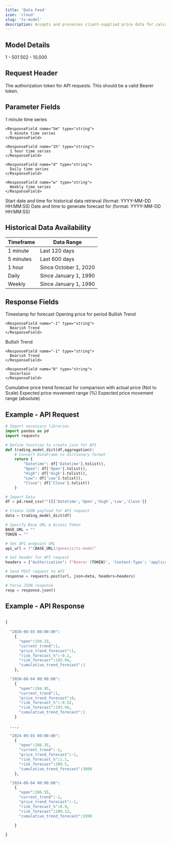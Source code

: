 ```yaml
---
title: 'Data Feed'
icon: 'cloud'
slug: 'ts-model'
description: Accepts and processes client-supplied price data for calculations and analysis.
---
```


## Model Details

<CardGroup cols={2}>
  <Card title="Mandatory Time Periods">
    1 - 501
  </Card>

  <Card title="Optional Time Periods">
    502 - 10,000
  </Card>
</CardGroup>

## Request Header

<ParamField header="Authorization" type="string" required>
  The authorization token for API requests. This should be a valid Bearer token.
</ParamField>

## Parameter Fields

<ParamField body="ticker" type="string" required />

<ParamField body="interval" type="string" required>
  <Expandable title="Options">
    <ResponseField name="1m" type="string">
      1 minute time series
    </ResponseField>

    <ResponseField name="5m" type="string">
      5 minute time series
    </ResponseField>

    <ResponseField name="1h" type="string">
      1 hour time series
    </ResponseField>

    <ResponseField name="d" type="string">
      Daily time series
    </ResponseField>

    <ResponseField name="w" type="string">
      Weekly time series
    </ResponseField>
  </Expandable>
</ParamField>

<ParamField body="historical_data_from" type="string" required>
  <Expandable title="Format">
    <ResponseField name="date_from" type="string">
      Start date and time for historical data retrieval (format: YYYY-MM-DD HH:MM:SS)
    </ResponseField>
  </Expandable>
</ParamField>

<ParamField body="date_to_forecast" type="list" required>
  <Expandable title="Format">
    <ResponseField name="date_to" type="string">
      Date and time to generate forecast for (format: YYYY-MM-DD HH:MM:SS)
    </ResponseField>
  </Expandable>
</ParamField>

## Historical Data Availability

| Timeframe | Data Range            |
| --------- | --------------------- |
| 1 minute  | Last 120 days         |
| 5 minutes | Last 600 days         |
| 1 hour    | Since October 1, 2020 |
| Daily     | Since January 1, 1990 |
| Weekly    | Since January 1, 1990 |

## Response Fields

<ResponseField name="datetime" type="string">
  Timestamp for forecast
</ResponseField>

<ResponseField name="open" type="number">
  Opening price for period
</ResponseField>

<ResponseField name="current_trend_direction" type="number">
  <Expandable title="Responses">
    <ResponseField name="1" type="string">
      Bullish Trend
    </ResponseField>

    <ResponseField name="-1" type="string">
      Bearish Trend
    </ResponseField>
  </Expandable>
</ResponseField>

<ResponseField name="forecasted_trend_direction" type="number">
  <Expandable title="Responses">
    <ResponseField name="1" type="string">
      Bullish Trend
    </ResponseField>

    <ResponseField name="-1" type="string">
      Bearish Trend
    </ResponseField>

    <ResponseField name="0" type="string">
      Uncertain
    </ResponseField>
  </Expandable>
</ResponseField>

<ResponseField name="cumulative_trend_forecast" type="number">
  Cumulative price trend forecast for comparison with actual price (Not to Scale)
</ResponseField>

<ResponseField name="risk_forecast_%" type="number">
  Expected price movement range (%)
</ResponseField>

<ResponseField name="risk_forecast" type="number">
  Expected price movement range (absolute)
</ResponseField>

## Example - API Request

```python
# Import necessary libraries
import pandas as pd
import requests

# Define function to create json for API 
def trading_model_dict(df,aggregation):
    # Convert DataFrame to dictionary format
    return {
        "Datetime": df['Datetime'].tolist(),
        "Open": df['Open'].tolist(),
        "High": df['High'].tolist(),
        "Low": df['Low'].tolist(),
        "Close": df['Close'].tolist()
    }

# Import Data
df = pd.read_csv("")[['Datetime','Open','High','Low','Close']]

# Create JSON payload for API request
data = trading_model_dict(df)

# Specify Base URL & Access Token
BASE_URL = ""
TOKEN = ""

# Set API endpoint URL
api_url = f"{BASE_URL}/genesis/ts-model"

# Set header for API request
headers = {"Authorization": f"Bearer {TOKEN}", 'Content-Type': 'application/json'}

# Send POST request to API
response = requests.post(url, json=data, headers=headers)

# Parse JSON response
resp = response.json()
```

## Example - API Response

```python

{
  
  "2020-08-03 00:00:00":
    {
      "open":194.33,
      "current_trend":1,
      "price_trend_forecast":1,
      "risk_forecast_%":-0.2,
      "risk_forecast":193.94,
      "cumulative_trend_forecast":1
    },

  "2020-08-04 00:00:00":
    {
      "open":194.95,
      "current_trend":1,
      "price_trend_forecast":0,
      "risk_forecast_%":-0.52,
      "risk_forecast":193.94,
      "cumulative_trend_forecast":1 
    }
  
  ..., 

  "2024-09-03 00:00:00":
    {
      "open":286.35,
      "current_trend":-1,
      "price_trend_forecast":-1,
      "risk_forecast_%":1.1,
      "risk_forecast":289.5,
      "cumulative_trend_forecast":3000
    },

  "2024-09-04 00:00:00":
    {
      "open":286.55,
      "current_trend":-1,
      "price_trend_forecast":-1,
      "risk_forecast_%":0.9,
      "risk_forecast":289.13,
      "cumulative_trend_forecast":2999

    }
    
}

```